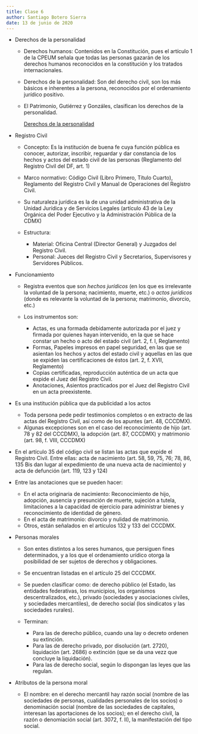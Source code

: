 ```yaml
---
title: Clase 6
author: Santiago Botero Sierra
date: 13 de junio de 2020
---
```


+ Derechos de la personalidad
	- Derechos humanos: Contenidos en la Constitución, pues el artículo 1 de la
		CPEUM señala que todas las personas gazarán de los derechos humanos
		reconocidos en la constitución y los tratados internacionales.
	- Derechos de la personalidad: Son del derecho civil, son los más básicos e
		inherentes a la persona, reconocidos por el ordenamiento jurídico
		positivo.

	- El Patrimonio, Gutiérrez y Gonzáles, clasifican los derechos de la
		personalidad.

		[Derechos de la personalidad](./img/1.DerechosPersonalidad.jpg)

+ Registro Civil
	- Concepto: Es la institución de buena fe cuya función pública es conocer,
	 	autorizar, inscribir, reguardar y dar constancia de los hechos y actos
	 	del estado  civil de las personas (Reglamento del Registro Civil del
	 	DF, art. 1)
	- Marco normativo: Código Civil (Libro Primero, Título Cuarto), Reglamento
		del Registro Civil y Manual de Operaciones del Registro Civil.
	- Su naturaleza jurídica es la de una unidad administrativa de la Unidad
		Jurídica y de Servicios Legales (artículo 43 de la Ley Orgánica del
		Poder Ejecutivo y la Administración Pública de la CDMX)
	- Estructura:

		* Material: Oficina Central (Director General) y Juzgados del Registro
			Civil.
		* Personal: Jueces del Registro Civil y Secretarios, Supervisores y
			Servidores Públicos.

+ Funcionamiento
	- Registra eventos que son *hechos jurídicos* (en los que es irrelevante la
		voluntad de la persona; nacimiento, muerte, etc.) o *actos jurídicos* (donde es relevante la voluntad de la persona; matrimonio, divorcio,
		 etc.)
	- Los instrumentos son:

		* Actas, es una formada debidamente autorizada por el juez y firmada por
			quienes hayan intervenido, en la que se hace constar un hecho o acto
			del estado civil (art. 2, f. I, Reglamento)
		* Formas, Papeles impresos en papel seguridad, en las que se asientan
			los hechos y actos del estado civil y aquellas en las que se expiden
			las certificaciones de éstos (art. 2, f. XVII, Reglamento)
		* Copias certificadas, reproducción auténtica de un acta que expide el
			Juez del Registro Civil.
		* Anotaciones, Asientos practicados por el Juez del Registro Civil en un
			acta preexistente.

+ Es una institución pública que da publicidad a los actos
	- Toda persona pede pedir testimonios completos o en extracto de las actas del Registro Civil, así como de los apuntes (art. 48, CCCDMX).
	- Algunas excepciones son en el caso del reconocimiento de hijo (art. 78 y 82 del CCCDMX), la adopción (art. 87, CCCDMX) y matrimonio (art. 98, f. VIII, CCCDMX)

+ En el artículo 35 del código civil se listan las actas que expide el Registro
	Civil. Entre ellas: acta de nacimiento (art. 58, 59, 75, 76; 78, 86, 135 Bis
	dan lugar al expedimiento de una nueva acta de nacimiento) y acta de
	defunción (art. 119, 123 y 124)

+ Entre las anotaciones que se pueden hacer:
	- En el acta originaria de nacimiento: Reconocimiento de hijo, adopción,
		ausencia y presunción de muerte, sujeción a tutela, limitaciones a la
		capacidad de ejercicio para administrar bienes y reconocimiento de
		identidad de género.
	- En el acta de matrimonio: divorcio y nulidad de matrimonio.
	- Otros, están señalados en el artículos 132 y 133 del CCCDMX.

+ Personas morales
	- Son entes distintos a los seres humanos, que persiguen fines determinados, y a los que el ordenamiento urídico otorga la posibilidad de ser sujetos de derechos y obligaciones.
	- Se encuentran listadas en el artículo 25 del CCCDMX.
	- Se pueden clasificar como: de derecho público (el Estado, las entidades
		federativas, los municipios, los organismos descentralizados, etc.), privado (sociedades y asociaciones civiles, y sociedades mercantiles),
		de derecho social (los sindicatos y las sociedades rurales).
	- Terminan:

		* Para las de derecho público, cuando una lay o decreto ordenen su
			extinción.
		* Para las de derecho privado, por disolución (art. 2720), liquidación
			(art. 2686) o extinción (que se da una vezz que concluye la
			liquidación).
		* Para las de derecho social, según lo dispongan las leyes que las
			regulan.

+ Atributos de la persona moral
	- El nombre: en el derecho mercantil hay razón social (nombre de las
		sociedades  de personas, cualidades personales de los socios) o
		denominación social  (nombre de las sociedades de capitales, interesan
		las aportaciones de  los socios); en el derecho civil, la razón o
		denomiación social (art. 3072, f. II), la manifestación del tipo social.
